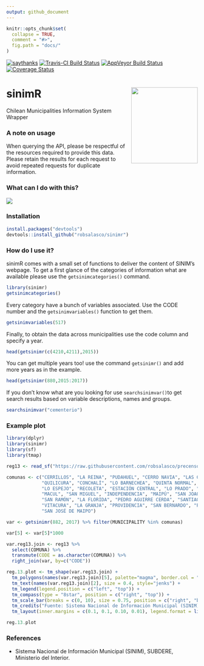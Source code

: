 ```yaml
---
output: github_document
---
```


```r
knitr::opts_chunk$set(
  collapse = TRUE,
  comment = "#>",
  fig.path = "docs/"
)
```

[![saythanks](https://img.shields.io/badge/say-thanks-ff69b4.svg)](https://saythanks.io/to/robsalasco) 
[![Travis-CI Build Status](https://travis-ci.org/robsalasco/sinimr.svg?branch=master)](https://travis-ci.org/robsalasco/sinimr)
[![AppVeyor Build Status](https://ci.appveyor.com/api/projects/status/github/robsalasco/sinimr?branch=master&svg=true)](https://ci.appveyor.com/project/robsalasco/sinimr)
[![Coverage Status](https://img.shields.io/codecov/c/github/robsalasco/sinimr/master.svg)](https://codecov.io/github/robsalasco/sinimr?branch=master)

# sinimR <img src="docs/sinimR_hexSticker.png" width = "175" height = "200" align="right" /> 

Chilean Municipalities Information System Wrapper

### A note on usage

When querying the API, please be respectful of the resources required to provide this data. Please retain the results for each request to avoid repeated requests for duplicate information.

### What can I do with this?

![](docs/plot2.png)

### Installation

```R
install.packages("devtools")
devtools::install_github("robsalasco/sinimr")
```

### How do I use it?

sinimR comes with a small set of functions to deliver the content of SINIM's webpage. To get a first glance of the categories of information what are available please use the ```getsinimcategories()``` command.

```r
library(sinimr)
getsinimcategories()
```

Every category have a bunch of variables associated. Use the CODE number and the ```getsinimvariables()``` function to get them.

```r
getsinimvariables(517)
```


Finally, to obtain the data across municipalities use the code column and specify a year.

```r
head(getsinimr(c(4210,4211),2015))
```

You can get multiple years too! use the command ```getsinimr()``` and add more years as in the example.

```r
head(getsinimr(880,2015:2017))
```

If you don't know what are you looking for use ```searchsinimvar()```to get search results based on variable descriptions, names and groups.

```r
searchsinimvar("cementerio")
```


### Example plot

```r
library(dplyr)
library(sinimr)
library(sf)
library(tmap)

reg13 <- read_sf("https://raw.githubusercontent.com/robsalasco/precenso_2016_geojson_chile/master/Extras/GRAN_SANTIAGO.geojson")

comunas <- c("CERRILLOS", "LA REINA", "PUDAHUEL", "CERRO NAVIA", "LAS CONDES",
             "QUILICURA", "CONCHALÍ", "LO BARNECHEA", "QUINTA NORMAL", "EL BOSQUE",
             "LO ESPEJO", "RECOLETA", "ESTACIÓN CENTRAL", "LO PRADO", "RENCA", "HUECHURABA",
             "MACUL", "SAN MIGUEL", "INDEPENDENCIA", "MAIPÚ", "SAN JOAQUÍN", "LA CISTERNA", "ÑUÑOA",
             "SAN RAMÓN", "LA FLORIDA", "PEDRO AGUIRRE CERDA", "SANTIAGO", "LA PINTANA", "PEÑALOLÉN",
             "VITACURA", "LA GRANJA", "PROVIDENCIA", "SAN BERNARDO", "PUENTE ALTO", "PADRE HURTADO", "PIRQUE",
             "SAN JOSÉ DE MAIPO")

var <- getsinimr(882, 2017) %>% filter(MUNICIPALITY %in% comunas)

var[5] <- var[5]*1000

var.reg13.join <- reg13 %>%
  select(COMUNA) %>% 
  transmute(CODE = as.character(COMUNA)) %>%
  right_join(var, by=c("CODE"))

reg.13.plot <- tm_shape(var.reg13.join) +
  tm_polygons(names(var.reg13.join)[5], palette="magma", border.col = "white") +
  tm_text(names(var.reg13.join)[2], size = 0.4, style="jenks") +
  tm_legend(legend.position = c("left", "top")) +
  tm_compass(type = "8star", position = c("right", "top")) +
  tm_scale_bar(breaks = c(0, 10), size = 0.75, position = c("right", "bottom"), width = 1) +
  tm_credits("Fuente: Sistema Nacional de Información Municipal (SINIM), SUBDERE, Ministerio del Interior.", position=c("left", "bottom"), size=0.55)+
  tm_layout(inner.margins = c(0.1, 0.1, 0.10, 0.01), legend.format = list(text.separator = "a", fun = function(x) paste0(formatC(x/1e9, digits = 0, format = "f"), " mm$")))

reg.13.plot

```

### References

- Sistema Nacional de Información Municipal (SINIM), SUBDERE, Ministerio del Interior.

